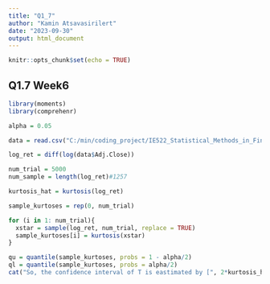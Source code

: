 ```yaml
---
title: "Q1_7"
author: "Kamin Atsavasirilert"
date: "2023-09-30"
output: html_document
---
```


```r
knitr::opts_chunk$set(echo = TRUE)
```

## Q1.7 Week6

```r
library(moments)
library(comprehenr)

alpha = 0.05

data = read.csv("C:/min/coding_project/IE522_Statistical_Methods_in_Finance/Week1/assignment/TSLA.csv")

log_ret = diff(log(data$Adj.Close))

num_trial = 5000
num_sample = length(log_ret)#1257

kurtosis_hat = kurtosis(log_ret)

sample_kurtoses = rep(0, num_trial)

for (i in 1: num_trial){
  xstar = sample(log_ret, num_trial, replace = TRUE)
  sample_kurtoses[i] = kurtosis(xstar)
}

qu = quantile(sample_kurtoses, probs = 1 - alpha/2)
ql = quantile(sample_kurtoses, probs = alpha/2)
cat("So, the confidence interval of T is eastimated by [", 2*kurtosis_hat - qu, ",", 2*kurtosis_hat - ql, "]")
```